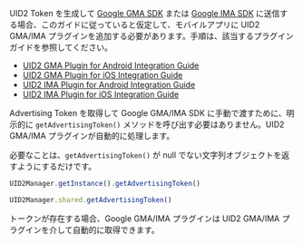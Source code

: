 
UID2 Token を生成して [Google GMA SDK](https://developers.google.com/ad-manager/mobile-ads-sdk) または [Google IMA SDK](https://developers.google.com/interactive-media-ads/) に送信する場合、このガイドに従っていると仮定して、モバイルアプリに UID2 GMA/IMA プラグインを追加する必要があります。手順は、該当するプラグインガイドを参照してください。

- [UID2 GMA Plugin for Android Integration Guide](../guides/mobile-plugin-gma-android)
- [UID2 GMA Plugin for iOS Integration Guide](../guides/mobile-plugin-gma-ios)
- [UID2 IMA Plugin for Android Integration Guide](../guides/mobile-plugin-ima-android)
- [UID2 IMA Plugin for iOS Integration Guide](../guides/mobile-plugin-ima-ios)

Advertising Token を取得して Google GMA/IMA SDK に手動で渡すために、明示的に `getAdvertisingToken()` メソッドを呼び出す必要はありません。UID2 GMA/IMA プラグインが自動的に処理します。

必要なことは、`getAdvertisingToken()` が null でない文字列オブジェクトを返すようにするだけです。

<Tabs groupId="language-selection">
<TabItem value='android' label='Android'>

```js
UID2Manager.getInstance().getAdvertisingToken()
```

</TabItem>
<TabItem value='ios' label='iOS'>

```js
UID2Manager.shared.getAdvertisingToken()
```

</TabItem>
</Tabs>

トークンが存在する場合、Google GMA/IMA プラグインは UID2 GMA/IMA プラグインを介して自動的に取得できます。